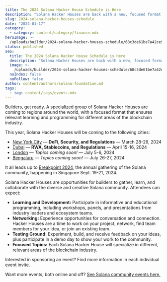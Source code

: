 ```yaml
---
title: The 2024 Solana Hacker House Schedule is Here
description: "Solana Hacker Houses are back with a new, focused format."
slug: 2024-solana-hacker-houses-schedule
date: "2024-01-17"
category:
  - category: content/category/finance.mdx
heroImage: >-
  /uploads/builder/2024-solana-hacker-houses-schedule/68c3de61be7a42ce966c5430cba309ad.jpg
status: published
seo:
  title: The 2024 Solana Hacker House Schedule is Here
  description: "Solana Hacker Houses are back with a new, focused format."
  image: >-
    /uploads/builder/2024-solana-hacker-houses-schedule/68c3de61be7a42ce966c5430cba309ad.jpg
  noIndex: false
  noFollow: false
author: content/authors/solana-foundation.md
tags:
  - tag: content/tags/events.mdx
---
```


Builders, get ready. A specialized group of Solana Hacker Houses are coming to regions around the world, with a focused format that ensures relevant learning and programming for different areas of the blockchain industry.

This year, Solana Hacker Houses will be coming to the following cities:

- [New York City](https://lu.ma/solana-hh-nyc-2024) — **DeFi, Security, and Regulations** — March 28-29, 2024
- [Dubai](https://lu.ma/dubai-hh-2024) — **RWA, Stablecoins, and Regulations** — April 15-16, 2024
- [London](https://lu.ma/london-hh-2024) — _Topics coming soon! —_ July 5-6, 2024
- [Bengaluru](https://lu.ma/bengaluru-hh-2024) — _Topics coming soon! —_ July 26-27, 2024

It all leads up to [Breakpoint 2024](https://solana.com/breakpoint), the annual gathering of the Solana community, happening in Singapore Sept. 19-21, 2024.

Solana Hacker Houses are opportunities for builders to gather, learn, and collaborate with the diverse and creative Solana community. Attendees can expect:

- **Learning and Development:** Participate in informative and educational programming, including workshops, panels, and presentations from industry leaders and ecosystem teams.
- **Networking:** Experience opportunities for conversation and connection. Hacker Houses are a time to work on your project, network, find team members for your idea, or join an existing team.
- **Testing Ground:** Experiment, build, and receive feedback on your ideas, plus participate in a demo day to show your work to the community.
- **Focused Topics:** Each Solana Hacker House will specialize in different, relevant areas of the blockchain industry.

Interested in sponsoring an event? Find more information in each individual event invite.

Want more events, both online and off? [See Solana community events here.](https://solana.com/events)
